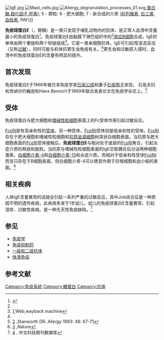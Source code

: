 {{Expert|time=2016-08-13}}
[[File:IgE.jpg|thumb]]
[[Image:Mast_cells.jpg|thumb]]
[[Image:Allergy_degranulation_processes_01.svg|thumb]],[[蛋白酶|蛋白酶]],[[趋化因子|趋化因子]],[[肝素|肝素]]); 5 - 颗粒; 6 - 肥大细胞; 7 - 新合成的介质 ([[前列腺素|前列腺素]], [[白三烯|白三烯]],[[血栓素|血栓素]], PAF)]]

'''免疫球蛋白E'''（{{Lang-en|Immunoglobulin E}}，簡稱'''{{Lang|en|IgE}}'''）是一类只发现于哺乳动物内的抗体，是正常人血清中含量最小的免疫球蛋白<ref name=":0">{{cite book |author=曹雪涛 等|year=2013|title=医学免疫学|url=https://archive.org/details/yixuemianyixueme0000unse|edition=6|location=北京|publisher=人民卫生出版社|isbn=978-7-117-17101-4}}</ref>。免疫球蛋白E由黏膜下淋巴组织中的<ref name=":0" />[[效应B细胞|效应B细胞]]合成，IgE的单体由两个重链和两个轻链组成<ref>[https://web.archive.org/web/20080906211232/http://www.cartage.org.lb/en/themes/Sciences/LifeScience/GeneralBiology/Immunology/Recognition/AntigenRecognition/Antibodystructure/Antibodystructure.htm],Web,wayback machine </ref>。它是一类亲细胞抗体。IgE可引起I型变态反应（又称[[过敏|过敏]]），同时可能与机体抗寄生虫免疫有关。<ref name=":0" />寄生虫和过敏原入侵时，血清中的免疫球蛋白E的含量有明显的提升。

==首次发现==
免疫球蛋白E于1966年被日本免疫学家[[石坂公成|石坂公成]]和妻子[[石坂照子|石坂照子]]发现。 石坂夫妇和贡纳尔约翰逊和Hans Bennich于1969年联合发表论文在免疫学杂志上。<ref>[http://onlinelibrary.wiley.com/doi/10.1111/j.1398-9995.1993.tb00687.x/pdf] {{Wayback|url=http://onlinelibrary.wiley.com/doi/10.1111/j.1398-9995.1993.tb00687.x/pdf |date=20160504180333 }},Stanworth DR. ''Allergy'' 1993: 48: 67-71</ref>

==受体==
免疫球蛋白与肥大细胞和[[嗜碱性粒细胞|嗜碱性粒细胞]]表面上的Fc受体作用引起过敏反应。
 
[[FcεRI|FcεRI]]是有高亲和性的[[受体|受体]]，另一种受体，[[FcεRII|FcεRII]]受体则是低亲和性的受体。[[FcεRI|FcεRI]]存在于肥大细胞和嗜碱性粒细胞和[[抗原呈递细胞|抗原呈递细胞]]树突状白细胞表面。当抗原与肥大细胞表面的[[FcεRI|FcεRI]]受体接触后，'''免疫球蛋白E'''与相对处于底层的[[FcεRI|FcεRI]]聚合，引起炎症介质的释放和脱粒。当抗原与嗜碱性粒细胞表面的IgE交联耦合后分泌两种细胞激素，[[白细胞介素-4|白细胞介素-4]]和[[白细胞介素-13|白细胞介素-13]]和炎症介质。而相对于低亲和性受体[[FcεRII|FcεRII]]而言只存在于B细胞表面。但白细胞介素-4可以使其作用于巨噬细胞和血小板的表面。<ref>[http://www.nature.com/gene/journal/v3/n3/full/6363848a.html] {{Wayback|url=http://www.nature.com/gene/journal/v3/n3/full/6363848a.html |date=20150518130548 }},Nature</ref>

==相关疾病==
人体IgE含量異常的话就会引起一系列严重的过敏反应，其中Job综合征是一种原因不明的遗传疾病，此疾病多发于1岁幼儿，幼儿的免疫球蛋白E含量異常，引起湿疹、过敏性疾病。是一种先天性免疫缺陷。<ref>[http://www.cqvip.com/qk/95553x/201213/1001995906.html] {{Wayback|url=http://www.cqvip.com/qk/95553x/201213/1001995906.html |date=20171107010159 }}, 中文科技期刊数据库</ref>






==参见==
* [[免疫学|免疫学]]
* [[免疫抑制药|免疫抑制药]]
* [[一级和二级抗体|一级和二级抗体]]
* [[体液免疫|体液免疫]]
==参考文献==
{{reflist}}
{{抗体}}
[[Category:免疫系統|Category:免疫系統]]
[[Category:糖蛋白|Category:糖蛋白]]
[[Category:抗体|Category:抗体]]